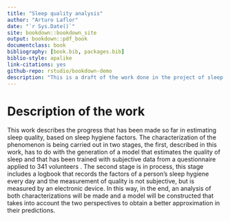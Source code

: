 ```yaml
--- 
title: "Sleep quality analysis"
author: "Arturo Laflor"
date: "`r Sys.Date()`"
site: bookdown::bookdown_site
output: bookdown::pdf_book
documentclass: book
bibliography: [book.bib, packages.bib]
biblio-style: apalike
link-citations: yes
github-repo: rstudio/bookdown-demo
description: "This is a draft of the work done in the project of sleep quality through sleep hygiene factors."
---
```


# Description of the work

This work describes the progress that has been made so far in estimating sleep quality, based on sleep hygiene factors. The characterization of the phenomenon is being carried out in two stages, the first, described in this work, has to do with the generation of a model that estimates the quality of sleep and that has been trained with subjective data from a questionnaire applied to 341 volunteers . The second stage is in process, this stage includes a logbook that records the factors of a person's sleep hygiene every day and the measurement of quality is not subjective, but is measured by an electronic device. In this way, in the end, an analysis of both characterizations will be made and a model will be constructed that takes into account the two perspectives to obtain a better approximation in their predictions.

